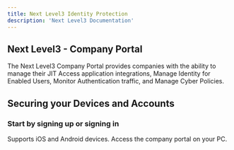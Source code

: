 ---
title: Next Level3 Identity Protection
description: 'Next Level3 Documentation'
---

## Next Level3 - Company Portal

The Next Level3 Company Portal provides companies with the ability to manage their JIT Access application integrations, Manage Identity for Enabled Users, Monitor Authentication traffic, and Manage Cyber Policies.

## Securing your Devices and Accounts

### Start by signing up or signing in

<CardGroup cols={2}>
  <Card
    title="Mobile Devices"
    icon={mobile-screen-button-solid}
    href="/MobileDocs"
  >
    Supports iOS and Android devices.
  </Card>
  <Card
    title="Desktop Browser"
    icon={desktop-solid}
    href="/WebDocs"
  >
    Access the company portal on your PC.
  </Card>
</CardGroup>

